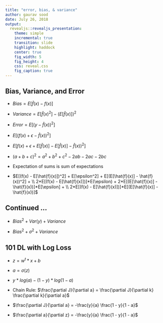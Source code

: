 ```yaml
---
title: "error, bias, & variance"
author: gaurav sood
date: July 26, 2018
output:
  revealjs::revealjs_presentation:
    theme: simple
    incremental: true
    transition: slide
    highlight: haddock
    center: true
    fig_width: 5
    fig_height: 4
    css: reveal.css
    fig_caption: true
---
```



## Bias, Variance, and Error

* $Bias = E[\hat{f}(x) - f(x)]$

* $Variance = E[\hat{f}(x)^2] - (E[\hat{f}(x)])^2$

* $Error  = E[(y - \hat{f}(x))^2]$

* $E[(f(x)  + \epsilon - \hat{f}(x))^2]$

* $E[f(x) + \epsilon + E[\hat{f}(x)] - E[\hat{f}(x)] - \hat{f}(x))^2]$

* $(a + b + c)^2 = a^2 + b^2 + c^2 - 2ab - 2ac - 2bc$

* Expectation of sums is sum of expectations

* $E[(f(x) - E[\hat{f}(x)])^2] + E[\epsilon^2] + E[(E[\hat{f}(x)] - \hat{f}(x))^2] + \\
  2*E[(f(x) - E[\hat{f}(x)])]*E(\epsilon) + 2*E[(E[\hat{f}(x)] - \hat{f}(x))]*E[\epsilon] + \\
  2*E[(f(x) - E[\hat{f}(x)])]*E[(E[\hat{f}(x)] - \hat{f}(x))]$

## Continued ...

* $Bias^2 + Var(y) + Variance$

* $Bias^2 + \sigma^2 + Variance$

## 101 DL with Log Loss

* $z = w^{t}*x + b$

* $a = \sigma(z)$

* $y*log(a) - (1 - y)*log(1 - a)$

* Chain Rule: $\frac{\partial J}{\partial a} = \frac{\partial J}{\partial k} \frac{\partial k}{\partial a}$

* $\frac{\partial J}{\partial a} = -\frac{y}{a} \frac{1 - y}{1 - a}$

* $\frac{\partial a}{\partial z} = -\frac{y}{a} \frac{1 - y}{1 - a}$


